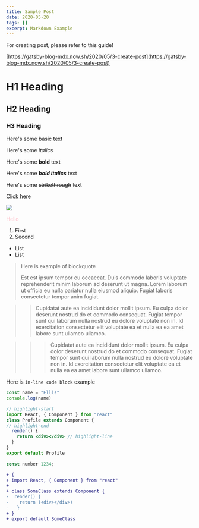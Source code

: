 ```yaml
---
title: Sample Post
date: 2020-05-20
tags: []
excerpt: Markdown Example
---
```


<Warning>

For creating post, please refer to this guide!

[https://gatsby-blog-mdx.now.sh/2020/05/3-create-post](https://gatsby-blog-mdx.now.sh/2020/05/3-create-post)

</Warning>

<!-- Headings -->

# H1 Heading

## H2 Heading

### H3 Heading

<!-- Texts -->

Here's some basic text

Here's some _italics_

Here's some **bold** text

Here's some **_bold italics_** text

Here's some ~~strikethrough~~ text

<!-- Link -->

[Click here](https://google.com)

<!-- Image -->

![](../images/somePhoto.jpeg)

<!-- Any HTML -->
<div style="color: pink"><span>Hello</span></div>

<!-- Lists - numbered -->

1. First
2. Second

<!-- Lists - unordered -->

- List
- List

<!-- blockquote -->

> Here is example of blockquote
>
> Est est ipsum tempor eu occaecat. Duis commodo laboris voluptate reprehenderit minim laborum ad deserunt ut magna. Lorem laborum ut officia eu nulla pariatur nulla eiusmod aliquip. Fugiat laboris consectetur tempor anim fugiat.

<!-- Nested blockquote -->

> > Cupidatat aute ea incididunt dolor mollit ipsum. Eu culpa dolor deserunt nostrud do et commodo consequat. Fugiat tempor sunt qui laborum nulla nostrud eu dolore voluptate non in. Id exercitation consectetur elit voluptate ea et nulla ea ea amet labore sunt ullamco ullamco.

> > > Cupidatat aute ea incididunt dolor mollit ipsum. Eu culpa dolor deserunt nostrud do et commodo consequat. Fugiat tempor sunt qui laborum nulla nostrud eu dolore voluptate non in. Id exercitation consectetur elit voluptate ea et nulla ea ea amet labore sunt ullamco ullamco.

<!-- Inline code -->

Here is `in-line code block` example

<!-- Code block -->

```js
const name = "Ellis"
console.log(name)
```

<!-- Code block (highlight) -->

```jsx
// highlight-start
import React, { Component } from "react"
class Profile extends Component {
// highlight-end
  render() {
    return <div></div> // highlight-line
  }
}
export default Profile
```

<!-- Code block with title -->

```js:title=example.js
const number 1234;
```

<!-- Diff -->

```diff
+ {
+ import React, { Component } from "react"
+
+ class SomeClass extends Component {
-  render() {
-    return (<div></div>)
-   }
+ }
+ export default SomeClass
```